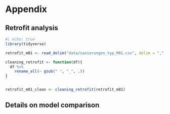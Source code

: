 # Appendix

## Retrofit analysis

```r
#| echo: true
library(tidyverse)

retrofit_m01 <- read_delim("data/sanierungen_typ_M01.csv", delim = ",", show_col_types = FALSE)

cleaning_retrofit <- function(df){
  df %>%
    rename_all(~ gsub(" ", "_", .))
}


retrofit_m01_clean <- cleaning_retrofit(retrofit_m01)
```


## Details on model comparison

